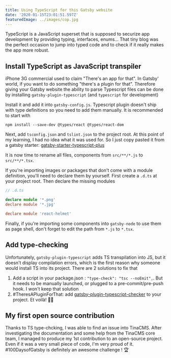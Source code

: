 ```yaml
---
title: Using TypeScript for this Gatsby website
date: '2020-01-15T23:01:51.597Z'
featuredImage: ../images/cop.jpg
---
```


TypeScript is a JavaScript superset that is supposed to securize app development by providing typing, interfaces, enums...
That tiny blog was the perfect occasion to jump into typed code and to check if it really makes the app more robust.

## Install TypeScript as JavaScript transpiler

iPhone 3G commercial used to claim "There's an app for that". In Gatsby' world, if you want to do something "there's a plugin for that". Therefore giving your Gatsby website the ability to parse Typescript files can be done by installing `gatsby-plugin-typescript` (and `typescript` for development)

Install it and add it into `gatsby-config.js`. Typescript plugin doesn't ship with type definitions so you need to add them manually. It is recommended to start with

```shell
npm install --save-dev @types/react @types/react-dom
```

Next, add `tsconfig.json` and `tslint.json` to the project root. At this point of my learning, I had no idea what it was used for. So I just copy pasted it from a gatsby starter: [gatsby-starter-typescript-plus](https://github.com/resir014/gatsby-starter-typescript-plus)

It is now time to rename all files, components from `src/**/*.js` to `src/**/*.tsx`.

If you're importing images or packages that don't come with a module definition, you'll need to declare them by yourself. First create a `.d.ts` at your project root. Then declare the missing modules

```ts
// .d.ts

declare module '*.png'
declare module '*.jpg'

declare module 'react-helmet'
```

Finally, if you're importing some components into `gatsby-node` to use them as page shell, don't forget to edit the path from `*.js` to `*.tsx`.

## Add type-checking

Unfortunately, `gatsby-plugin-typescript` adds TS transpilation into JS, but it doesn't display compilation errors, which is the first reason why someone would install TS into its project. There are 2 solutions to fix that

1. Add a script in your package.json : `"type-check": "tsc --noEmit",`. But it needs to be manually launched, or plugged to a pre-commit/pre-push hook. I won't keep that solution
2. \#TheresAPluginForThat: add [gatsby-plugin-typescript-checker](https://www.gatsbyjs.org/packages/gatsby-plugin-typescript-checker/) to your project. Et voilà! 💁‍♀️

## My first open source contribution

Thanks to TS type-chcking, I was able to find an issue into TinaCMS. After investigating the documentation and some help from the TinaCMS core team, I managed to produce my 1st contribution to an open-source project. Even if it was a very small piece of code, I'm very proud of it. #100DaysofGatsby is definitely an awesome challenge ! 🏆
